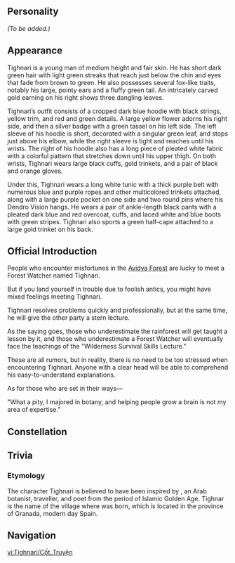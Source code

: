 {{CharacterTabs}}

==Personality==
<!--{{Quote|DESCRIPTION|In-game character attributes and profile page text}}-->
''(To be added.)''

==Appearance==
<!-- Keep appearance section short and concise. Limit to 3 paragraphs with 3-4 sentences each. -->
Tighnari is a young man of medium height and fair skin. He has short dark green hair with light green streaks that reach just below the chin and eyes that fade from brown to green. He also possesses several fox-like traits, notably his large, pointy ears and a fluffy green tail. An intricately carved gold earning on his right shows three dangling leaves.

Tighnari’s outfit consists of a cropped dark blue hoodie with black strings, yellow trim, and red and green details. A large yellow flower adorns his right side, and then a silver badge with a green tassel on his left side. The left sleeve of his hoodie is short, decorated with a singular green leaf, and stops just above his elbow, while the right sleeve is tight and reaches until his wrists. The right of his hoodie also has a long piece of pleated white fabric with a colorful pattern that stretches down until his upper thigh. On both wrists, Tighnari wears large black cuffs, gold trinkets, and a pair of black and orange gloves.

Under this, Tighnari wears a long white tunic with a thick purple belt with numerous blue and purple ropes and other multicolored trinkets attached, along with a large purple pocket on one side and two round pins where his Dendro Vision hangs. He wears a pair of ankle-length black pants with a pleated dark blue and red overcoat, cuffs, and laced white and blue boots with green stripes. Tighnari also sports a green half-cape attached to a large gold trinket on his back.

==Official Introduction==
{{Official Introduction
|title=Lushness follows the fox in the forest
|link=https://www.hoyolab.com/article/5918230
|character=Tighnari}}
{{Quote|A message for you. I brought back a specialty from the desert, two packs of honeyed dates, which helps to replenish your energy, whether in the morning or at night. Thank you for your patience in teaching and taking care of Collei. Good luck with your work and best wishes for Collei's studies.|An anonymously written message left inside a candy box, placed on the watcher's table.}}
People who encounter misfortunes in the [[Avidya Forest]] are lucky to meet a Forest Watcher named Tighnari.

But if you land yourself in trouble due to foolish antics, you might have mixed feelings meeting Tighnari.

Tighnari resolves problems quickly and professionally, but at the same time, he will give the other party a stern lecture.

As the saying goes, those who underestimate the rainforest will get taught a lesson by it, and those who underestimate a Forest Watcher will eventually face the teachings of the "Wilderness Survival Skills Lecture."

These are all rumors, but in reality, there is no need to be too stressed when encountering Tighnari. Anyone with a clear head will be able to comprehend his easy-to-understand explanations.

As for those who are set in their ways&mdash;

"What a pity, I majored in botany, and helping people grow a brain is not my area of expertise."
<!--
==Character Stories==
{{Character Story
|title1        = Character Details
|text1         = 
|mention1      = 

|title2        = Character Story 1
|friendship2   = 2
|quest2        = 
|other2        = 
|text2         = 
|mention2      = 

|title3        = Character Story 2
|friendship3   = 3
|quest3        = 
|other3        = 
|text3         = 
|mention3      = 

|title4        = Character Story 3
|friendship4   = 4
|quest4        = 
|other4        = 
|text4         = 
|mention4      = 

|title5        = Character Story 4
|friendship5   = 5
|quest5        = 
|other5        = 
|text5         = 
|mention5      = 

|title6        = Character Story 5
|friendship6   = 6
|quest6        = 
|other6        = 
|text6         = 
|mention6      = 

|title7        = 
|friendship7   = 4
|quest7        = 
|other7        = 
|text7         = 
|mention7      = 

|title8        = Vision
|friendship8   = 6
|quest8        = 
|other8        = 
|text8         = 
|mention8      = 
}}

==Namecard==
{{Namecard|NamecardName}}
-->
==Constellation==
{{Constellation Lore|Vulpes Zerda}}
<!--
==Quests and Events==
{{Quest Appearances}}

==Character Mentions==
{{Character Mentions}}

==Mail==
* [[Birthday/Tighnari]]

==Trivia==
*

===Etymology===
*

==Notes==
{{Reflist|note=1}}

==References==
{{Reflist}}
-->
== Trivia ==
=== Etymology ===
The character Tighnari is believed to have been inspired by {{w|Al-Tighnari}}, an Arab botanist, traveller, and poet from the period of Islamic Golden Age. Tighnar is the name of the village where {{Lang|Al-Tighnari|ar=الطغنري}} was born, which is located in the province of Granada, modern day Spain.

==Navigation==
{{Character Navbox|link type=lore}}

[[vi:Tighnari/Cốt_Truyện]]